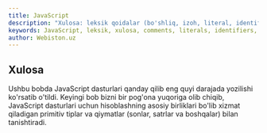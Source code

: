 ```yaml
---
title: JavaScript
description: "Xulosa: leksik qoidalar (bo'shliq, izoh, literal, identifikator, Unicode, ASI) yakuni va keyingi bob — tiplar, qiymatlar va o'zgaruvchilarga o'tish bo'yicha ko'rsatma."
keywords: JavaScript, leksik, xulosa, comments, literals, identifiers, Unicode, ASI, keyingi bob, tiplar
author: Webiston.uz
---
```


## Xulosa

Ushbu bobda JavaScript dasturlari qanday qilib eng quyi darajada yozilishi ko'rsatib o'tildi. Keyingi bob bizni bir pog'ona yuqoriga olib chiqib, JavaScript dasturlari uchun hisoblashning asosiy birliklari bo'lib xizmat qiladigan primitiv tiplar va qiymatlar (sonlar, satrlar va boshqalar) bilan tanishtiradi.
